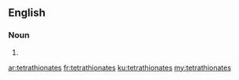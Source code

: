 ==English==

===Noun===
{{head|en}}

# {{plural of|tetrathionate}}

[[ar:tetrathionates]]
[[fr:tetrathionates]]
[[ku:tetrathionates]]
[[my:tetrathionates]]